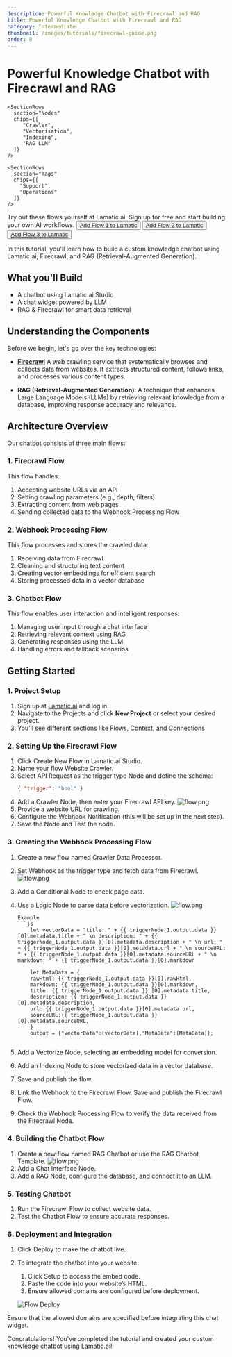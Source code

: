 ```yaml
---
description: Powerful Knowledge Chatbot with Firecrawl and RAG
title: Powerful Knowledge Chatbot with Firecrawl and RAG
category: Intermediate
thumbnail: /images/tutorials/firecrawl-guide.png
order: 8
---
```


# Powerful Knowledge Chatbot with Firecrawl and RAG
<div className="grid md:grid-cols-1 gap-2 mb-8">
  <div className="">
    <SectionRows 
      section="Difficulty Level" 
      chips={["Intermediate"]} 
    />
    
    <SectionRows 
      section="Nodes" 
      chips={[
         "Crawler",
         "Vectorisation",
         "Indexing",
         "RAG LLM"
      ]} 
    />
    
    <SectionRows 
      section="Tags" 
      chips={[
        "Support",
        "Operations"
      ]} 
    />
  </div>
</div>

<div className="mt-4 mb-4">
  <Callout>
  Try out these flows yourself at Lamatic.ai. Sign up for free and start building your own AI workflows.
  <Button variant="destructive" className="mt-3 mx-2" href="https://studio.lamatic.ai/_?templateSlug=firecrawl-scrapping" size="sm" asChild>
    <a href="https://studio.lamatic.ai/_?templateSlug=firecrawl-scrapping" target="_blank">Add Flow 1 to Lamatic</a>
  </Button>
  <Button variant="destructive" className="mt-3 mx-2" href="https://studio.lamatic.ai/_?templateSlug=firecrawl-webhook" size="sm" asChild>
    <a href="https://studio.lamatic.ai/_?templateSlug=firecrawl-webhook" target="_blank">Add Flow 2 to Lamatic</a>
  </Button>
  <Button variant="destructive" className="mt-3 mx-2" href="https://studio.lamatic.ai/_?templateSlug=document-chatbot-widget" size="sm" asChild>
    <a href="https://studio.lamatic.ai/_?templateSlug=document-chatbot-widget" target="_blank">Add Flow 3 to Lamatic</a>
  </Button>
</Callout>
</div>

In this tutorial, you'll learn how to build a custom knowledge chatbot using Lamatic.ai, Firecrawl, and RAG (Retrieval-Augmented Generation).

## What you'll Build

- A chatbot using Lamatic.ai Studio
- A chat widget powered by LLM
- RAG & Firecrawl for smart data retrieval

## Understanding the Components

Before we begin, let's go over the key technologies:

- **[Firecrawl](https://www.firecrawl.dev/)** A web crawling service that systematically browses and collects data from websites. It extracts structured content, follows links, and processes various content types.

- **RAG (Retrieval-Augmented Generation)**: A technique that enhances Large Language Models (LLMs) by retrieving relevant knowledge from a database, improving response accuracy and relevance.

## Architecture Overview

Our chatbot consists of three main flows:

### 1. Firecrawl Flow

This flow handles:

1. Accepting website URLs via an API
1. Setting crawling parameters (e.g., depth, filters)
1. Extracting content from web pages
1. Sending collected data to the Webhook Processing Flow

### 2. Webhook Processing Flow

This flow processes and stores the crawled data:

1. Receiving data from Firecrawl
1. Cleaning and structuring text content
1. Creating vector embeddings for efficient search
1. Storing processed data in a vector database

### 3. Chatbot Flow

This flow enables user interaction and intelligent responses:

1. Managing user input through a chat interface
1. Retrieving relevant context using RAG
1. Generating responses using the LLM
1. Handling errors and fallback scenarios

## Getting Started

### 1. Project Setup

1. Sign up at [Lamatic.ai](https://lamatic.ai/) and log in.
1. Navigate to the Projects and click **New Project** or select your desired project.
1. You'll see different sections like Flows, Context, and Connections

### 2. Setting Up the Firecrawl Flow

1. Click Create New Flow in Lamatic.ai Studio.
1. Name your flow Website Crawler.
1. Select API Request as the trigger type Node and define the schema:
   ```json
   { "trigger": "bool" }
   ```
1. Add a Crawler Node, then enter your Firecrawl API key.
   ![flow.png](./img/chatbot-firecrawl/rag-firecrawl1.png)
1. Provide a website URL for crawling.
1. Configure the Webhook Notification (this will be set up in the next step).
1. Save the Node and Test the node.

### 3. Creating the Webhook Processing Flow

1.  Create a new flow named Crawler Data Processor.
1.  Set Webhook as the trigger type and fetch data from Firecrawl.
    ![flow.png](./img/chatbot-firecrawl/rag-firecrawl.png)
1.  Add a Conditional Node to check page data.
1.  Use a Logic Node to parse data before vectorization.
    ![flow.png](./img/chatbot-firecrawl/code.png)

        Example
        ```js
            let vectorData = "title: " + {{ triggerNode_1.output.data }}[0].metadata.title + " \n description: " + {{ triggerNode_1.output.data }}[0].metadata.description + " \n url: " + {{ triggerNode_1.output.data }}[0].metadata.url + " \n sourceURL: " + {{ triggerNode_1.output.data }}[0].metadata.sourceURL + " \n markdown: " + {{ triggerNode_1.output.data }}[0].markdown

            let MetaData = {
            rawHtml: {{ triggerNode_1.output.data }}[0].rawHtml,  
            markdown: {{ triggerNode_1.output.data }}[0].markdown,
            title: {{ triggerNode_1.output.data }} [0].metadata.title,
            description: {{ triggerNode_1.output.data }} [0].metadata.description,
            url: {{ triggerNode_1.output.data }}[0].metadata.url,
            sourceURL:{{ triggerNode_1.output.data }} [0].metadata.sourceURL,
            }
            output = {"vectorData":[vectorData],"MetaData":[MetaData]};
    ```

1.  Add a Vectorize Node, selecting an embedding model for conversion.
1.  Add an Indexing Node to store vectorized data in a vector database.
1.  Save and publish the flow.
1.  Link the Webhook to the Firecrawl Flow. Save and publish the Firecrawl Flow.
1.  Check the Webhook Processing Flow to verify the data received from the Firecrawl Node.
### 4. Building the Chatbot Flow

1. Create a new flow named RAG Chatbot or use the RAG Chatbot Template.
   ![flow.png](./img/building-chatbot/chatbot.png)
1. Add a Chat Interface Node.
1. Add a RAG Node, configure the database, and connect it to an LLM.

### 5. Testing Chatbot

1. Run the Firecrawl Flow to collect website data.
1. Test the Chatbot Flow to ensure accurate responses.

### 6. Deployment and Integration

1. Click Deploy to make the chatbot live.
1. To integrate the chatbot into your website:
   1. Click Setup to access the embed code.
   1. Paste the code into your website’s HTML.
   1. Ensure allowed domains are configured before deployment.

   ![Flow Deploy](./img/ai-review-responder/deploy.png)

Ensure that the allowed domains are specified before integrating this chat widget.


Congratulations! You've completed the tutorial and created your custom knowledge chatbot using Lamatic.ai!
